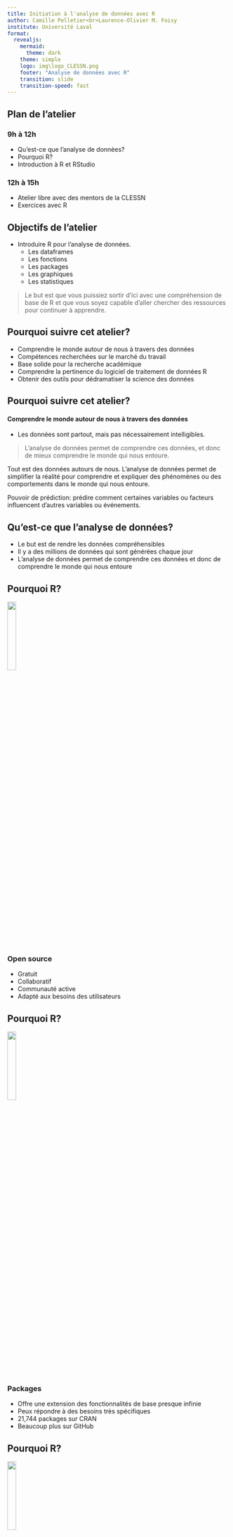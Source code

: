 ```yaml
---
title: Initiation à l'analyse de données avec R 
author: Camille Pelletier<br>Laurence-Olivier M. Foisy
institute: Université Laval
format:
  revealjs:
    mermaid: 
      theme: dark
    theme: simple
    logo: img\logo_CLESSN.png
    footer: "Analyse de données avec R"
    transition: slide
    transition-speed: fast
---
```


## Plan de l'atelier

### 9h à 12h 
- Qu'est-ce que l'analyse de données?
- Pourquoi R?
- Introduction à R et RStudio


### 12h à 15h
- Atelier libre avec des mentors de la CLESSN 
- Exercices avec R

## Objectifs de l'atelier{.smaller}

- Introduire R pour l'analyse de données.
  - Les dataframes
  - Les fonctions
  - Les packages 
  - Les graphiques
  - Les statistiques

> Le but est que vous puissiez sortir d'ici avec une compréhension de base de R et que vous soyez capable d'aller chercher des ressources pour continuer à apprendre.

## Pourquoi suivre cet atelier?

- Comprendre le monde autour de nous à travers des données
- Compétences recherchées sur le marché du travail
- Base solide pour la recherche académique
- Comprendre la pertinence du logiciel de traitement de données R
- Obtenir des outils pour dédramatiser la science des données


## Pourquoi suivre cet atelier?

#### Comprendre le monde autour de nous à travers des données

- Les données sont partout, mais pas nécessairement intelligibles.

> L'analyse de données permet de comprendre ces données, et donc de mieux comprendre le monde qui nous entoure.


:::{.notes}
Tout est des données autours de nous. L'analyse de données permet de simplifier la réalité pour comprendre et expliquer des phénomènes ou des comportements dans le monde qui nous entoure.

Pouvoir de prédiction: prédire comment certaines variables ou facteurs influencent d’autres variables ou événements. 
:::

## Qu'est-ce que l'analyse de données?

- Le but est de rendre les données compréhensibles
- Il y a des millions de données qui sont générées chaque jour
- L'analyse de données permet de comprendre ces données et donc de comprendre le monde qui nous entoure

## Pourquoi R?

![](https://upload.wikimedia.org/wikipedia/commons/thumb/1/1b/R_logo.svg/1024px-R_logo.svg.png){.absolute top=0 left=800 width="20%"}

### Open source

- Gratuit
- Collaboratif
- Communauté active
- Adapté aux besoins des utilisateurs

## Pourquoi R?

![](https://upload.wikimedia.org/wikipedia/commons/thumb/1/1b/R_logo.svg/1024px-R_logo.svg.png){.absolute top=0 left=800 width="20%"}

### Packages

- Offre une extension des fonctionnalités de base presque infinie
- Peux répondre à des besoins très spécifiques
- 21,744 packages sur CRAN
- Beaucoup plus sur GitHub

## Pourquoi R?

![](https://upload.wikimedia.org/wikipedia/commons/thumb/1/1b/R_logo.svg/1024px-R_logo.svg.png){.absolute top=0 left=800 width="20%"}

### Reproductibilité

- Rendre les analyses reproductibles
- Permet de partager les analyses
- Permet de retracer les erreurs
- Partager le code

## Pourquoi R?

![](https://upload.wikimedia.org/wikipedia/commons/thumb/1/1b/R_logo.svg/1024px-R_logo.svg.png){.absolute top=0 left=800 width="20%"}

### Très utilisé en science sociale

- Beaucoup de ressources
- Beaucoup de tutoriels orientés vers la science sociale
- Important d'être dans le même langage que les autres chercheurs

## Présentation de la CLESSN

<<<<<<< HEAD
Présenter nos travaux et la variété de projets menés avec R

Datagotchi, les histoires, les articles, les shiny, etc.

- Datagotchi
- Shiny catalogue
- GPT
- Analyse textuelle
=======
Expliquer ce qu'est la CLESSN
>>>>>>> 4399b03dfdf14ddcda4eb2c8f3ec33b9d509053d

## Datagotchi

- Application Web de sondage ludique
- Sondage pilote

<!--NOTE: Mettre un beau graphique?-->

## Shiny Catalogue

Un élève de la CLESSN a crée un catalogue avec tous nos données en Shiny, un architecture web programmable en R

## Les LLM

R permet d'intéragir avec les LLM. De mélanger les données avec la puissance des LLM permet de pousser l'analyse de données plus loin.

## Analyse textuelle

R permet de faire de données qualitatives

## Installer R et RStudio

- C'est quoi la différence entre R et RStudio?
- R est le moteur, RStudio est l'interface
- RStudio facilite l'utilisation de R
- RStudio est un IDE (Integrated Development Environment)

## Une fois dans RStudio

Les quatre fenêtres de RStudio
Comment écrire du code dans RStudio

- Console
- Environment
- Files
- Plots

## Concepts importants

Vous devez savoir où vous êtes dans votre ordinateur pour pouvoir importer des données ou exporter des graphiques. 
Votre R est toujours ouvert dans un dossier, vous devez savoir où il est pour pouvoir importer des données. 

Savoir ce que vous voulez faire avant de commencer à écrire du code. La plus grosse erreur est de commencer à écrire du code sans savoir ce que vous voulez faire.

## Importer des données

Les données sont souvent dans des fichiers Excel, CSV, ou autres.
Il est important de savoir comment importer ces données dans R.

## L'analyse descriptive des données

- Qu'est-ce que c'est?

- table()
- names()
- hist()
- summary()

## Représentation graphique des données

- Importance de la visualisation
  - Qu'est-ce qu'une bonne visualisation graphique?
  - Tufte

- ggplot2
  - Les layers

- Shiny
  - Créer des applications interactives

## Analyse statistique

- Les régressions
- Les tests statistiques
- Les modèles

## Tableaux de régression

- modelsummary

## Ressources

Quoi faire quand ça ne fonctionne pas?

- ChatGPT
- Réessayer ChatGPT
- La documentation de R
- Google

## Conclusion
